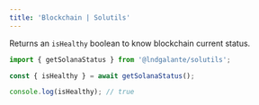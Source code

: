 ```yaml
---
title: 'Blockchain | Solutils'
---
```


Returns an `isHealthy` boolean to know blockchain current status.

```typescript {1,3}
import { getSolanaStatus } from '@lndgalante/solutils';

const { isHealthy } = await getSolanaStatus();

console.log(isHealthy); // true
```
